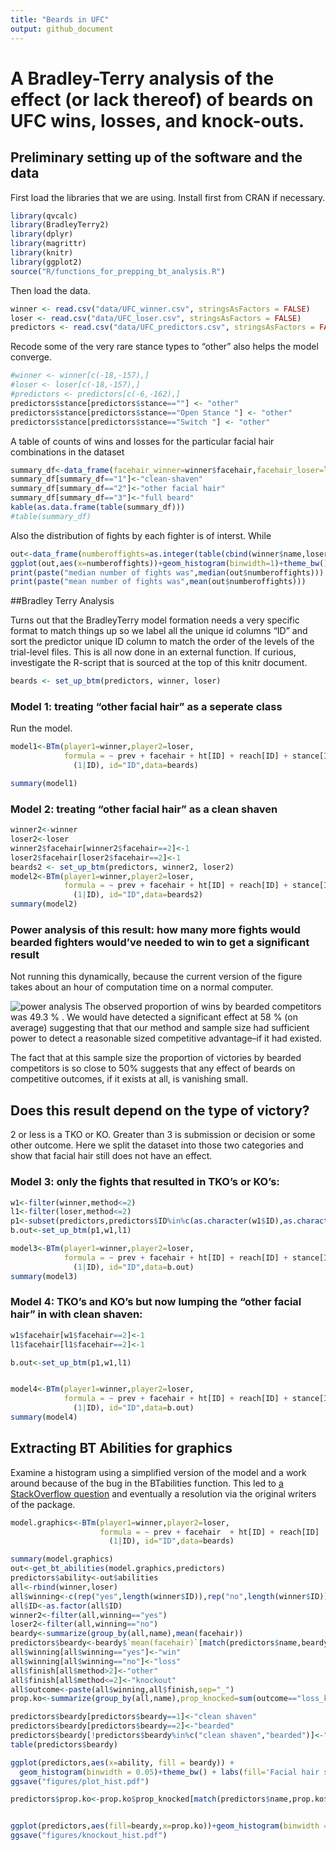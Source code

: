 ```yaml
---
title: "Beards in UFC"
output: github_document
---
```

# A Bradley-Terry analysis of the effect (or lack thereof) of beards on UFC wins, losses, and knock-outs.


## Preliminary setting up of the software and the data

First load the libraries that we are using. Install first from CRAN if necessary.  
```r
library(qvcalc)
library(BradleyTerry2)
library(dplyr)
library(magrittr)
library(knitr)
library(ggplot2)
source("R/functions_for_prepping_bt_analysis.R")
```
Then load the data.  

```r
winner <- read.csv("data/UFC_winner.csv", stringsAsFactors = FALSE)
loser <- read.csv("data/UFC_loser.csv", stringsAsFactors = FALSE)
predictors <- read.csv("data/UFC_predictors.csv", stringsAsFactors = FALSE)
```

Recode some of the very rare stance types to "other" also helps the model converge.

```r
#winner <- winner[c(-18,-157),]
#loser <- loser[c(-18,-157),]
#predictors <- predictors[c(-6,-162),]
predictors$stance[predictors$stance==""] <- "other"
predictors$stance[predictors$stance=="Open Stance "] <- "other"
predictors$stance[predictors$stance=="Switch "] <- "other"
```

A table of counts of wins and losses for the particular facial hair combinations in the dataset

```r
summary_df<-data_frame(facehair_winner=winner$facehair,facehair_loser=loser$facehair)
summary_df[summary_df=="1"]<-"clean-shaven"
summary_df[summary_df=="2"]<-"other facial hair"
summary_df[summary_df=="3"]<-"full beard"
kable(as.data.frame(table(summary_df)))
#table(summary_df)
```

Also the distribution of fights by each fighter is of interst.  While 

```r
out<-data_frame(numberoffights=as.integer(table(cbind(winner$name,loser$name))))
ggplot(out,aes(x=numberoffights))+geom_histogram(binwidth=1)+theme_bw()+labs(x="Number of fights")
print(paste("median number of fights was",median(out$numberoffights)))
print(paste("mean number of fights was",mean(out$numberoffights)))
```


##Bradley Terry Analysis

Turns out that the BradleyTerry model formation needs a very specific format to match things up so we label all the unique id columns "ID" and sort the predictor unique ID column to match the order of the levels of the trial-level files.  This is all now done in an external function.  If curious, investigate the R-script that is sourced at the top of this knitr document.  

```r
beards <- set_up_btm(predictors, winner, loser)
```

### Model 1: treating "other facial hair" as a seperate class

Run the model.

```r



model1<-BTm(player1=winner,player2=loser,
            formula = ~ prev + facehair + ht[ID] + reach[ID] + stance[ID] +
              (1|ID), id="ID",data=beards)

summary(model1)
```

### Model 2: treating "other facial hair" as a clean shaven

```r
winner2<-winner
loser2<-loser
winner2$facehair[winner2$facehair==2]<-1
loser2$facehair[loser2$facehair==2]<-1
beards2 <- set_up_btm(predictors, winner2, loser2)
model2<-BTm(player1=winner,player2=loser,
            formula = ~ prev + facehair + ht[ID] + reach[ID] + stance[ID] +
              (1|ID), id="ID",data=beards2)
summary(model2)
```

### Power analysis of this result: how many more fights would bearded fighters would've needed to win to get a significant result

Not running this dynamically, because the current version of the figure takes about an hour of computation time on a normal computer.  

![power analysis](figures/power_analysis.png)
The observed proportion of wins by bearded competitors was 49.3 % . We would have detected a significant effect at 58 % (on average) suggesting that that our method and sample size had sufficient power to detect a reasonable sized competitive advantage--if it had existed.

The fact that at this sample size the proportion of victories by bearded competitors is so close to 50% suggests that any effect of beards on competitive outcomes, if it exists at all, is vanishing small.


## Does this result depend on the type of victory? 

2 or less is a TKO or KO.  Greater than 3 is submission or decision or some other outcome.  Here we split the dataset into those two categories and show that facial hair still does not have an effect.

### Model 3: only the fights that resulted in TKO's or KO's:

```R
w1<-filter(winner,method<=2)
l1<-filter(loser,method<=2)
p1<-subset(predictors,predictors$ID%in%c(as.character(w1$ID),as.character(l1$ID)))
b.out<-set_up_btm(p1,w1,l1)

model3<-BTm(player1=winner,player2=loser,
            formula = ~ prev + facehair + ht[ID] + reach[ID] + stance[ID] +
              (1|ID), id="ID",data=b.out)
summary(model3)
```

### Model 4: TKO's and KO's but now lumping the "other facial hair" in with clean shaven:

```R
w1$facehair[w1$facehair==2]<-1
l1$facehair[l1$facehair==2]<-1

b.out<-set_up_btm(p1,w1,l1)


model4<-BTm(player1=winner,player2=loser,
            formula = ~ prev + facehair + ht[ID] + reach[ID] + stance[ID] +
              (1|ID), id="ID",data=b.out)
summary(model4)
```


## Extracting BT Abilities for graphics


Examine a histogram using a simplified version of the model and a work around because of the bug in the BTabilities function.  This led to [a StackOverflow question](https://stackoverflow.com/questions/30253178/calculate-bradleyterry-ability-rankings) and eventually a resolution via the original writers of the package.  

```R

model.graphics<-BTm(player1=winner,player2=loser,
                    formula = ~ prev + facehair  + ht[ID] + reach[ID]  +
                      (1|ID), id="ID",data=beards)

summary(model.graphics)
out<-get_bt_abilities(model.graphics,predictors)
predictors$ability<-out$abilities
all<-rbind(winner,loser)
all$winning<-c(rep("yes",length(winner$ID)),rep("no",length(winner$ID)))
all$ID<-as.factor(all$ID)
winner2<-filter(all,winning=="yes")
loser2<-filter(all,winning=="no")
beardy<-summarize(group_by(all,name),mean(facehair))
predictors$beardy<-beardy$`mean(facehair)`[match(predictors$name,beardy$name)]
all$winning[all$winning=="yes"]<-"win"
all$winning[all$winning=="no"]<-"loss"
all$finish[all$method>2]<-"other"
all$finish[all$method<=2]<-"knockout"
all$outcome<-paste(all$winning,all$finish,sep="_")
prop.ko<-summarize(group_by(all,name),prop_knocked=sum(outcome=="loss_knockout")/length(finish))

predictors$beardy[predictors$beardy==1]<-"clean shaven"
predictors$beardy[predictors$beardy==2]<-"bearded"
predictors$beardy[!predictors$beardy%in%c("clean shaven","bearded")]<-"variable or other"
table(predictors$beardy)

ggplot(predictors,aes(x=ability, fill = beardy)) +
  geom_histogram(binwidth = 0.05)+theme_bw() + labs(fill='Facial hair status') 
ggsave("figures/plot_hist.pdf")

predictors$prop.ko<-prop.ko$prop_knocked[match(predictors$name,prop.ko$name)]


ggplot(predictors,aes(fill=beardy,x=prop.ko))+geom_histogram(binwidth = 0.02)+xlab("Proportion of fights lost by KO or TKO")+ylab("Number of fighters")+theme_bw() + labs(fill="Facial hair status") 
ggsave("figures/knockout_hist.pdf")

```





